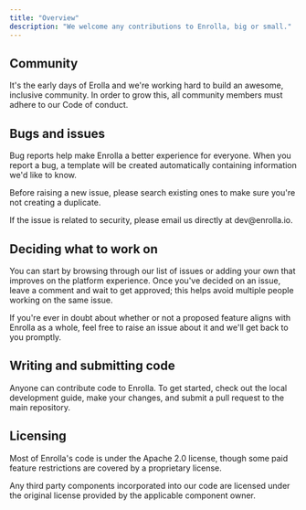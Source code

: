 ```yaml
---
title: "Overview"
description: "We welcome any contributions to Enrolla, big or small."
---
```


## Community

It's the early days of Erolla and we're working hard to build an awesome, inclusive community. In order to grow this, all community members must adhere to our Code of conduct.

## Bugs and issues

Bug reports help make Enrolla a better experience for everyone. When you report a bug, a template will be created automatically containing information we'd like to know.

Before raising a new issue, please search existing ones to make sure you're not creating a duplicate.

<Info>
  If the issue is related to security, please email us directly at
  dev@enrolla.io.
</Info>

## Deciding what to work on

You can start by browsing through our list of issues or adding your own that improves on the platform experience. Once you've decided on an issue, leave a comment and wait to get approved; this helps avoid multiple people working on the same issue.

If you're ever in doubt about whether or not a proposed feature aligns with Enrolla as a whole, feel free to raise an issue about it and we'll get back to you promptly.

## Writing and submitting code

Anyone can contribute code to Enrolla. To get started, check out the local development guide, make your changes, and submit a pull request to the main repository.

## Licensing

Most of Enrolla's code is under the Apache 2.0 license, though some paid feature restrictions are covered by a proprietary license.

Any third party components incorporated into our code are licensed under the original license provided by the applicable component owner.